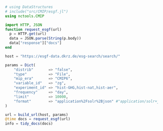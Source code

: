 ```julia
# using DataStructures
# include("src/CMIP/esgf.jl")
using nctools.CMIP

import HTTP, JSON
function request_esgf(url)
  p = HTTP.get(url)
  data = JSON.parse(String(p.body))
  data["response"]["docs"]
end

host = "https://esgf-data.dkrz.de/esg-search/search/"

params = Dict(
    "distrib"       => "false",
    "type"          => "File",
    "mip_era"       => "CMIP6",
    "variable_id"   => "zg",
    "experiment_id" => "hist-GHG,hist-nat,hist-aer",
    "frequency"     => "day",
    "limit"         => 10000,
    "format"        => "application%2Fsolr%2Bjson" #"application/solr+json"
)

url = build_url(host, params)
@time docs = request_esgf(url)
info = tidy_docs(docs)
```
